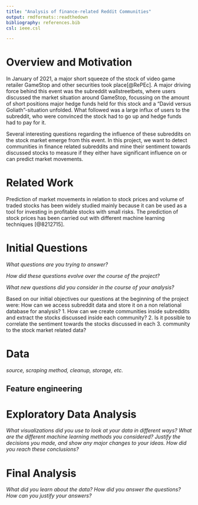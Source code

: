 ```yaml
---
title: "Analysis of finance-related Reddit Communities"
output: rmdformats::readthedown
bibliography: references.bib
csl: ieee.csl

---
```


# Overview and Motivation

In January of 2021, a major short squeeze of the stock of video game retailer GameStop and other securities took place[@RePEc]. A major driving force behind this event was the subreddit wallstreetbets, where users discussed the market situation around GameStop, focussing on the amount of short positions major hedge funds held for this stock and a “David versus Goliath”-situation unfolded. What followed was a large influx of users to the subreddit, who were convinced the stock had to go up and hedge funds had to pay for it. 
 
Several interesting questions regarding the influence of these subreddits on the stock market emerge from this event. In this project, we want to detect communities in finance related subreddits and mine their sentiment towards discussed stocks to measure if they either have significant influence on or can predict market movements.

# Related Work 

Prediction of market movements in relation to stock prices and volume of traded stocks has been widely studied mainly because it can be used as a tool for  investing in profitable stocks with small risks. The prediction of stock prices has been carried out with different machine learning  techniques [@8212715].

# Initial Questions

*What questions are you trying to answer?*

*How did these questions evolve over the course of the project?*

*What new questions did you consider in the course of your analysis?*

Based on our initial objectives our questions at the beginning of the project were: 
How can we access subreddit data and store it on a non relational database for analysis? 
1. How can we create communities inside subreddits and extract the stocks discussed inside each community? 
2. Is it possible to correlate the sentiment towards the stocks discussed in each 
3. community to  the stock market related data?


# Data

*source, scraping method, cleanup, storage, etc.*

## Feature engineering

# Exploratory Data Analysis

*What visualizations did you use to look at your data in different ways?*
*What are the different machine learning methods you considered?*
*Justify the decisions you made, and show any major changes to your ideas.*
*How did you reach these conclusions?*

# Final Analysis

*What did you learn about the data?*
*How did you answer the questions?*
*How can you justify your answers?*
